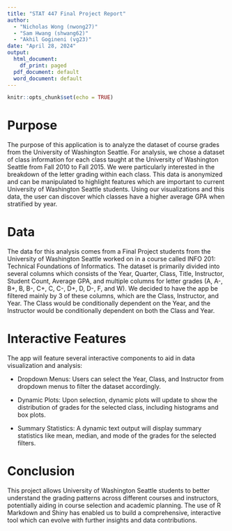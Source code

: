 ```yaml
---
title: "STAT 447 Final Project Report"
author: 
  - "Nicholas Wong (nwong27)"
  - "Sam Hwang (shwang62)"
  - "Akhil Gogineni (vg23)"
date: "April 28, 2024"
output:
  html_document:
    df_print: paged
  pdf_document: default
  word_document: default
---
```


```r
knitr::opts_chunk$set(echo = TRUE)
```

# Purpose 
The purpose of this application is to analyze the dataset of course grades from the University of Washington Seattle. For analysis, 
we chose a dataset of class information for each class taught at the University of Washington Seattle from Fall $2010$ to Fall 
$2015.$ We were particularly interested in the breakdown of the letter grading within each class. This data is anonymized and can be manipulated to highlight features which are important to current University of Washington Seattle students. Using our visualizations and this data, the user can discover which classes have a higher average GPA when stratified by year.

# Data 
The data for this analysis comes from a Final Project students from the University of Washington Seattle worked on in a course called INFO 201: Technical Foundations of Informatics. The dataset is primarily divided into several columns which consists of the Year, Quarter, Class, Title, Instructor, Student Count, Average GPA, and multiple columns for letter grades (A, A-, B+, B, B-, C+, C, C-, 
D+, D, D-, F, and W). We decided to have the app be filtered mainly by $3$ of these columns, which are the Class, Instructor, and 
Year. The Class would be conditionally dependent on the Year, and the Instructor would be conditionally dependent on both the Class 
and Year.

# Interactive Features
The app will feature several interactive components to aid in data visualization and analysis:

+ Dropdown Menus: Users can select the Year, Class, and Instructor from dropdown menus to filter the dataset accordingly.

+ Dynamic Plots: Upon selection, dynamic plots will update to show the distribution of grades for the selected class, including histograms and box plots.

+ Summary Statistics: A dynamic text output will display summary statistics like mean, median, and mode of the grades for the selected filters.

# Conclusion
This project allows University of Washington Seattle students to better understand the grading patterns across different courses and instructors, potentially aiding in course selection and academic planning. The use of R Markdown and Shiny has enabled us to build a comprehensive, interactive tool which can evolve with further insights and data contributions.